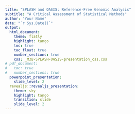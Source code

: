 ```yaml
---
title: "SPLASH and OASIS: Reference-Free Genomic Analysis"
subtitle: "A Critical Assessment of Statistical Methods"
author: "Your Name"
date: "`r Sys.Date()`"
output:
  html_document:
    theme: flatly
    highlight: tango
    toc: true
    toc_float: true
    number_sections: true
    css: _M3B-SPLASH-OASIS-presentation_css.css
# pdf_document:
#   toc: true
#   number_sections: true
  powerpoint_presentation:
    slide_level: 2
  revealjs::revealjs_presentation:
    theme: sky
    highlight: tango
    transition: slide
    slide_level: 2
---
```


